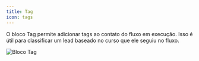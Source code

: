 ```yaml
---
title: Tag
icon: tags
---
```


O bloco Tag permite adicionar tags ao contato do fluxo em execução. Isso é útil para classificar um lead baseado no curso que ele seguiu no fluxo.

<Frame>
  <img src="/images/admin/automation/blocks/logic/add-tags.png" alt="Bloco Tag" />
</Frame>
